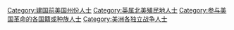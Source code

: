 [[Category:建国前美国州份人士|Category:建国前美国州份人士]]
[[Category:英属北美殖民地人士|Category:英属北美殖民地人士]]
[[Category:参与美国革命的各国籍或种族人士|Category:参与美国革命的各国籍或种族人士]]
[[Category:美洲各独立战争人士|Category:美洲各独立战争人士]]